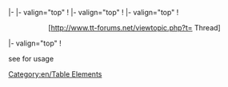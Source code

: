 <includeonly>|-
|- valign="top"
!{{{1}}}
|- valign="top"
!{{{2}}}
|- valign="top"
!<center>[http://www.tt-forums.net/viewtopic.php?t={{{3}}} Thread]</center>
|- valign="top"
!{{{4|}}}</includeonly><noinclude>

{{en/Archive/Community/Lop pack header}}
{{en/Archive/Community/Lop pack|Patch pack name|r00000|00000|List of patches<br />and notes}}
{{en/Archive/Community/Lop pack footer}}

see {{en/S|en/Archive/Community/Lop}} for usage
[[Category:en/Table Elements]]</noinclude>